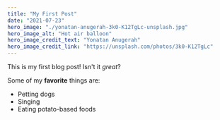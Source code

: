 ```yaml
---
title: "My First Post"
date: "2021-07-23"
hero_image: "./yonatan-anugerah-3k0-K12TgLc-unsplash.jpg"
hero_image_alt: "Hot air balloon"
hero_image_credit_text: "Yonatan Anugerah"
hero_image_credit_link: "https://unsplash.com/photos/3k0-K12TgLc"
---
```


This is my first blog post! Isn't it *great*?

Some of my **favorite** things are:

* Petting dogs
* Singing
* Eating potato-based foods